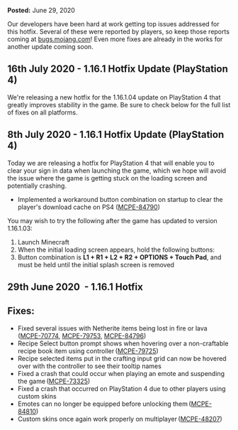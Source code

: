 **Posted:** June 29, 2020

Our developers have been hard at work getting top issues addressed for this hotfix. Several of these were reported by players, so keep those reports coming at [bugs.mojang.com](https://bugs.mojang.com/)! Even more fixes are already in the works for another update coming soon.

## **16th July 2020 - 1.16.1 Hotfix Update (PlayStation 4)**

We're releasing a new hotfix for the 1.16.1.04 update on PlayStation 4 that greatly improves stability in the game. Be sure to check below for the full list of fixes on all platforms.  
  

## **8th July 2020 - 1.16.1 Hotfix Update (PlayStation 4)**

Today we are releasing a hotfix for PlayStation 4 that will enable you to clear your sign in data when launching the game, which we hope will avoid the issue where the game is getting stuck on the loading screen and potentially crashing. 

-   Implemented a workaround button combination on startup to clear the player's download cache on PS4 ([MCPE-84790](https://bugs.mojang.com/browse/MCPE-84790))

You may wish to try the following after the game has updated to version 1.16.1.03:

1.  Launch Minecraft
2.  When the initial loading screen appears, hold the following buttons:
3.  Button combination is **L1 + R1 + L2 + R2 + OPTIONS + Touch Pad**, and must be held until the initial splash screen is removed  
      
    

## **29th June 2020**  **- 1.16.1 Hotfix**

## **Fixes:**

-   Fixed several issues with Netherite items being lost in fire or lava ([MCPE-70774](https://bugs.mojang.com/browse/MCPE-70774), [MCPE-79753](https://bugs.mojang.com/browse/MCPE-79753), [MCPE-84796](https://bugs.mojang.com/browse/MCPE-84796))
-   Recipe Select button prompt shows when hovering over a non-craftable recipe book item using controller ([MCPE-79725](https://bugs.mojang.com/browse/MCPE-79725))
-   Recipe selected items put in the crafting input grid can now be hovered over with the controller to see their tooltip names
-   Fixed a crash that could occur when playing an emote and suspending the game ([MCPE-73325](https://bugs.mojang.com/browse/MCPE-73325))
-   Fixed a crash that occurred on PlayStation 4 due to other players using custom skins
-   Emotes can no longer be equipped before unlocking them ([MCPE-84810](https://bugs.mojang.com/browse/MCPE-84810))
-   Custom skins once again work properly on multiplayer ([MCPE-48207](https://bugs.mojang.com/browse/MCPE-48207))